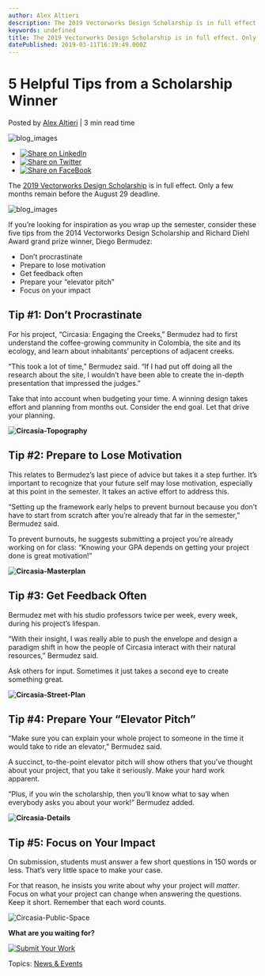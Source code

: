 ```yaml
---
author: Alex Altieri
description: The 2019 Vectorworks Design Scholarship is in full effect. Only a few months remain before the August 29 deadline. 
keywords: undefined
title: The 2019 Vectorworks Design Scholarship is in full effect. Only a few months remain before the August 29 deadline.  
datePublished: 2019-03-11T16:19:49.000Z
---
```

  

# 5 Helpful Tips from a Scholarship Winner

 Posted by [Alex Altieri](https://blog.vectorworks.net/author/alex-altieri) | 3 min read time 

![blog_images](https://blog.vectorworks.net/hubfs/Blog%20Images/190311_Scholarship%20Deigo%20/blog_images.jpg) 

* [![Share on LinkedIn](https://2659751.fs1.hubspotusercontent-na1.net/hubfs/2659751/michaelDemo/share-LI.png)](http://www.linkedin.com/shareArticle?mini=true&url=https%3A%2F%2Fblog.vectorworks.net%2F5-helpful-tips-from-a-scholarship-winner)
* [![Share on Twitter](https://2659751.fs1.hubspotusercontent-na1.net/hubfs/2659751/michaelDemo/share-TW.png)](https://www.twitter.com/share?text=5%20Helpful%20Tips%20from%20a%20Scholarship%20Winner&url=https%3A%2F%2Fblog.vectorworks.net%2F5-helpful-tips-from-a-scholarship-winner&via=PMGTweets)
* [![Share on FaceBook](https://2659751.fs1.hubspotusercontent-na1.net/hubfs/2659751/michaelDemo/share-FB.png)](https://www.facebook.com/sharer/sharer.php?u=https%3A%2F%2Fblog.vectorworks.net%2F5-helpful-tips-from-a-scholarship-winner)

The [2019 Vectorworks Design Scholarship](https://www.vectorworks.net/scholarship/en/about?utm%5Fcampaign=blog&utm%5Fmedium=planetvectorworks&utm%5Fsource=intext&utm%5Fcontent=scholarshipdiego031119) is in full effect. Only a few months remain before the August 29 deadline.

![blog_images](https://blog.vectorworks.net/hs-fs/hubfs/Blog%20Images/190311_Scholarship%20Deigo%20/blog_images.jpg?width=537&name=blog_images.jpg)

If you’re looking for inspiration as you wrap up the semester, consider these five tips from the 2014 Vectorworks Design Scholarship and Richard Diehl Award grand prize winner, Diego Bermudez:

* Don’t procrastinate
* Prepare to lose motivation
* Get feedback often
* Prepare your “elevator pitch”
* Focus on your impact

## Tip #1: Don’t Procrastinate

For his project, “Circasia: Engaging the Creeks,” Bermudez had to first understand the coffee-growing community in Colombia, the site and its ecology, and learn about inhabitants’ perceptions of adjacent creeks.

“This took a lot of time,” Bermudez said. “If I had put off doing all the research about the site, I wouldn’t have been able to create the in-depth presentation that impressed the judges.”

Take that into account when budgeting your time. A winning design takes effort and planning from months out. Consider the end goal. Let that drive your planning.

**![Circasia-Topography](https://blog.vectorworks.net/hs-fs/hubfs/Blog%20Images/190311_Scholarship%20Deigo%20/Circasia-Topography.png?width=539&name=Circasia-Topography.png)**

## Tip #2: Prepare to Lose Motivation

This relates to Bermudez’s last piece of advice but takes it a step further. It’s important to recognize that your future self may lose motivation, especially at this point in the semester. It takes an active effort to address this.

“Setting up the framework early helps to prevent burnout because you don’t have to start from scratch after you’re already that far in the semester,” Bermudez said. 

To prevent burnouts, he suggests submitting a project you’re already working on for class: “Knowing your GPA depends on getting your project done is great motivation!”

**![Circasia-Masterplan](https://blog.vectorworks.net/hs-fs/hubfs/Blog%20Images/190311_Scholarship%20Deigo%20/Circasia-Masterplan.png?width=530&name=Circasia-Masterplan.png)**

## Tip #3: Get Feedback Often

Bermudez met with his studio professors twice per week, every week, during his project’s lifespan.

“With their insight, I was really able to push the envelope and design a paradigm shift in how the people of Circasia interact with their natural resources,” Bermudez said.

Ask others for input. Sometimes it just takes a second eye to create something great.

**![Circasia-Street-Plan](https://blog.vectorworks.net/hs-fs/hubfs/Blog%20Images/190311_Scholarship%20Deigo%20/Circasia-Street-Plan.png?width=529&name=Circasia-Street-Plan.png)**

## Tip #4: Prepare Your “Elevator Pitch”

“Make sure you can explain your whole project to someone in the time it would take to ride an elevator,” Bermudez said.

A succinct, to-the-point elevator pitch will show others that you’ve thought about your project, that you take it seriously. Make your hard work apparent. 

“Plus, if you win the scholarship, then you’ll know what to say when everybody asks you about your work!” Bermudez added. 

**![Circasia-Details](https://blog.vectorworks.net/hs-fs/hubfs/Blog%20Images/190311_Scholarship%20Deigo%20/Circasia-Details.png?width=518&name=Circasia-Details.png)**

## Tip #5: Focus on Your Impact

On submission, students must answer a few short questions in 150 words or less. That’s very little space to make your case.

For that reason, he insists you write about why your project will _matter_. Focus on what your project can change when answering the questions. Keep it short. Remember that each word counts.

![Circasia-Public-Space](https://blog.vectorworks.net/hs-fs/hubfs/Blog%20Images/190311_Scholarship%20Deigo%20/Circasia-Public-Space.png?width=507&name=Circasia-Public-Space.png)

**What are you waiting for?**

[![Submit Your Work](https://no-cache.hubspot.com/cta/default/3018241/2eb42d42-e5dc-4ac4-aa78-8575f212c47e.png)](https://cta-redirect.hubspot.com/cta/redirect/3018241/2eb42d42-e5dc-4ac4-aa78-8575f212c47e) 

 Topics: [News & Events](https://blog.vectorworks.net/topic/news-events) 

  